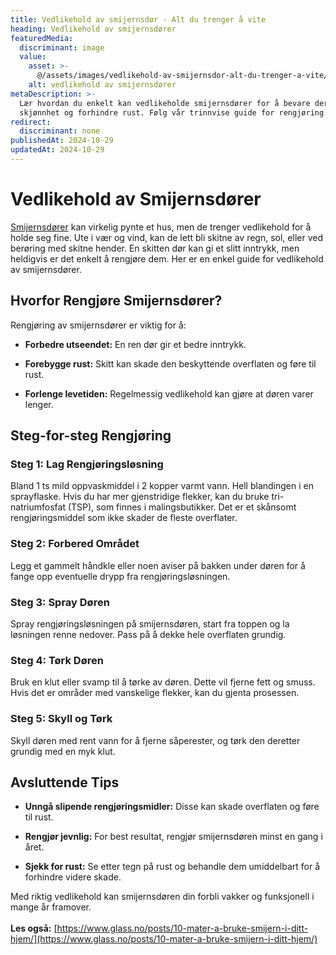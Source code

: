 ```yaml
---
title: Vedlikehold av smijernsdør - Alt du trenger å vite
heading: Vedlikehold av smijernsdører
featuredMedia:
  discriminant: image
  value:
    asset: >-
      @/assets/images/vedlikehold-av-smijernsdor-alt-du-trenger-a-vite/featuredMedia/value/asset.jpg
    alt: vedlikehold av smijernsdører
metaDescription: >-
  Lær hvordan du enkelt kan vedlikeholde smijernsdører for å bevare deres
  skjønnhet og forhindre rust. Følg vår trinnvise guide for rengjøring.
redirect:
  discriminant: none
publishedAt: 2024-10-29
updatedAt: 2024-10-29
---
```

# Vedlikehold av Smijernsdører

[Smijernsdører](https://www.glass.no/smijernsdor) kan virkelig pynte et hus, men de trenger vedlikehold for å holde seg fine. Ute i vær og vind, kan de lett bli skitne av regn, sol, eller ved berøring med skitne hender. En skitten dør kan gi et slitt inntrykk, men heldigvis er det enkelt å rengjøre dem. Her er en enkel guide for vedlikehold av smijernsdører.

## Hvorfor Rengjøre Smijernsdører?

Rengjøring av smijernsdører er viktig for å:

* **Forbedre utseendet:** En ren dør gir et bedre inntrykk.

* **Forebygge rust:** Skitt kan skade den beskyttende overflaten og føre til rust.

* **Forlenge levetiden:** Regelmessig vedlikehold kan gjøre at døren varer lenger.

## Steg-for-steg Rengjøring

### Steg 1: Lag Rengjøringsløsning

Bland 1 ts mild oppvaskmiddel i 2 kopper varmt vann. Hell blandingen i en sprayflaske. Hvis du har mer gjenstridige flekker, kan du bruke tri-natriumfosfat (TSP), som finnes i malingsbutikker. Det er et skånsomt rengjøringsmiddel som ikke skader de fleste overflater.

### Steg 2: Forbered Området

Legg et gammelt håndkle eller noen aviser på bakken under døren for å fange opp eventuelle drypp fra rengjøringsløsningen.

### Steg 3: Spray Døren

Spray rengjøringsløsningen på smijernsdøren, start fra toppen og la løsningen renne nedover. Pass på å dekke hele overflaten grundig.

### Steg 4: Tørk Døren

Bruk en klut eller svamp til å tørke av døren. Dette vil fjerne fett og smuss. Hvis det er områder med vanskelige flekker, kan du gjenta prosessen.

### Steg 5: Skyll og Tørk

Skyll døren med rent vann for å fjerne såperester, og tørk den deretter grundig med en myk klut.

## Avsluttende Tips

* **Unngå slipende rengjøringsmidler:** Disse kan skade overflaten og føre til rust.

* **Rengjør jevnlig:** For best resultat, rengjør smijernsdøren minst en gang i året.

* **Sjekk for rust:** Se etter tegn på rust og behandle dem umiddelbart for å forhindre videre skade.

Med riktig vedlikehold kan smijernsdøren din forbli vakker og funksjonell i mange år framover.\
\
**Les også:** [https://www.glass.no/posts/10-mater-a-bruke-smijern-i-ditt-hjem/](https://www.glass.no/posts/10-mater-a-bruke-smijern-i-ditt-hjem/)

